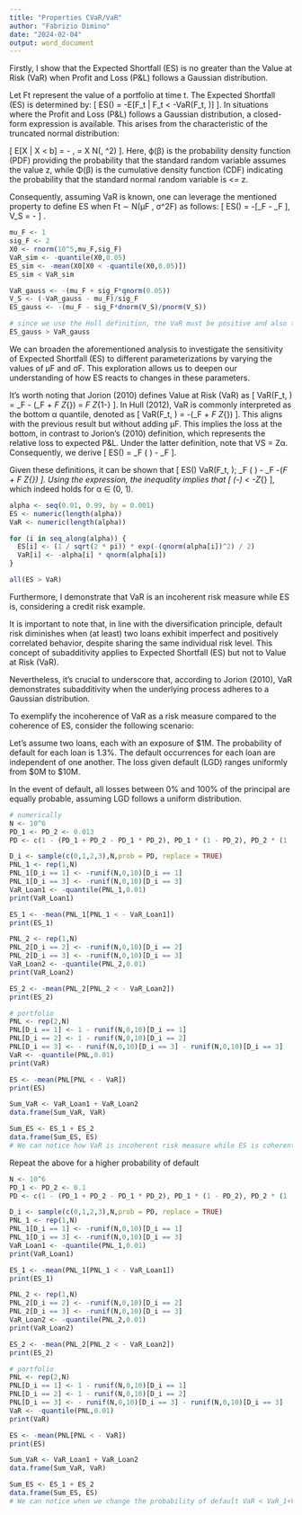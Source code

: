 ---
title: "Properties CVaR/VaR"
author: "Fabrizio Dimino"
date: "2024-02-04"
output: word_document
---
Firstly, I show that the Expected Shortfall (ES) is no greater than the Value at Risk (VaR) when Profit and Loss (P&L) follows a Gaussian distribution.

Let Ft represent the value of a portfolio at time t. The Expected Shortfall (ES) is determined by: 
\[
ES(\alpha) = -E[F_t | F_t < -VaR(F_t, \alpha)]
\]. In situations where the Profit and Loss (P&L) follows a Gaussian distribution, a closed-form expression is available. This arises from the characteristic of the truncated normal distribution:

\[
E[X | X < b] = \mu - \sigma \frac{\phi(\beta)}{\Phi(\beta)}, \text{ where } \beta = \frac{(b - \mu)}{\sigma} \text{ for } X \sim N(\mu, \sigma^2)
\]. Here, ϕ(β) is the probability density function (PDF) providing the probability that the standard random variable assumes the value z, while Φ(β) is the cumulative density function (CDF) indicating the probability that the standard normal random variable is <= z.

Consequently, assuming VaR is known, one can leverage the mentioned property to define ES when Ft ∼ N(µF , σ^2F) as follows: \[
ES(\alpha) = -[\mu_F - \sigma_F \frac{\phi(V_S)}{\Phi(V_S)}], \text{ where } V_S = -\frac{VaR(F_t, \alpha) - \mu_F}{\sigma_F}
\]
.

``` {r setup1}
mu_F <- 1
sig_F <- 2
X0 <- rnorm(10^5,mu_F,sig_F)
VaR_sim <- -quantile(X0,0.05)
ES_sim <- -mean(X0[X0 < -quantile(X0,0.05)])
ES_sim < VaR_sim

VaR_gauss <- -(mu_F + sig_F*qnorm(0.05))
V_S <- (-VaR_gauss - mu_F)/sig_F
ES_gauss <- -(mu_F - sig_F*dnorm(V_S)/pnorm(V_S))

# since we use the Hull definition, the VaR must be positive and also the ES, thus ES(positive) becomes greater than VaR(positive). 
ES_gauss > VaR_gauss
```
We can broaden the aforementioned analysis to investigate the sensitivity of Expected Shortfall (ES) to different parameterizations by varying the values of µF and σF. This exploration allows us to deepen our understanding of how ES reacts to changes in these parameters.

It's worth noting that Jorion (2010) defines Value at Risk (VaR) as \[
VaR(F_t, \alpha) = \mu_F - (\mu_F + \sigma_F Z_{\alpha}) = \sigma_F \cdot Z_{1-\alpha}
\]. In Hull (2012), VaR is commonly interpreted as the bottom α quantile, denoted as \[
VaR(F_t, \alpha) = -(\mu_F + \sigma_F \cdot Z_{\alpha})
\]. This aligns with the previous result but without adding µF. This implies the loss at the bottom, in contrast to Jorion's (2010) definition, which represents the relative loss to expected P&L. Under the latter definition, note that VS = Zα. Consequently, we derive \[
ES(\alpha) = \sigma_F \left( \frac{\phi(Z_{\alpha})}{\alpha} \right) - \mu_F
\].

Given these definitions, it can be shown that \[
ES(\alpha) \leq VaR(F_t, \alpha); \sigma_F \left( \frac{\phi(Z_{\alpha})}{\alpha} \right) - \mu_F \leq -(\mu_F + \sigma_F \cdot Z_{\alpha})
\]. Using the expression, the inequality implies that \[
\frac{1}{\sqrt{2\pi}} \exp\left(-\frac{(Z_{\alpha}^2)}{2}\right) < -\alpha \cdot Z_{\alpha}
\], which indeed holds for α ∈ (0, 1).

``` {r setup2}
alpha <- seq(0.01, 0.99, by = 0.001)
ES <- numeric(length(alpha))
VaR <- numeric(length(alpha))

for (i in seq_along(alpha)) {
  ES[i] <- (1 / sqrt(2 * pi)) * exp(-(qnorm(alpha[i])^2) / 2)
  VaR[i] <- -alpha[i] * qnorm(alpha[i])
}

all(ES > VaR)
```

Furthermore, I demonstrate that VaR is an incoherent risk measure while ES is, considering a credit risk example.

It is important to note that, in line with the diversification principle, default risk diminishes when (at least) two loans exhibit imperfect and positively correlated behavior, despite sharing the same individual risk level. This concept of subadditivity applies to Expected Shortfall (ES) but not to Value at Risk (VaR).

Nevertheless, it's crucial to underscore that, according to Jorion (2010), VaR demonstrates subadditivity when the underlying process adheres to a Gaussian distribution.

To exemplify the incoherence of VaR as a risk measure compared to the coherence of ES, consider the following scenario:

Let's assume two loans, each with an exposure of $1M.
The probability of default for each loan is 1.3%.
The default occurrences for each loan are independent of one another.
The loss given default (LGD) ranges uniformly from $0M to $10M.

In the event of default, all losses between 0% and 100% of the principal are equally probable, assuming LGD follows a uniform distribution.

``` {r setup3}
# numerically
N <- 10^6
PD_1 <- PD_2 <- 0.013
PD <- c(1 - (PD_1 + PD_2 - PD_1 * PD_2), PD_1 * (1 - PD_2), PD_2 * (1 - PD_1), PD_2 * PD_1)

D_i <- sample(c(0,1,2,3),N,prob = PD, replace = TRUE)
PNL_1 <- rep(1,N)
PNL_1[D_i == 1] <- -runif(N,0,10)[D_i == 1]
PNL_1[D_i == 3] <- -runif(N,0,10)[D_i == 3]
VaR_Loan1 <- -quantile(PNL_1,0.01)
print(VaR_Loan1)

ES_1 <- -mean(PNL_1[PNL_1 < - VaR_Loan1])
print(ES_1)

PNL_2 <- rep(1,N)
PNL_2[D_i == 2] <- -runif(N,0,10)[D_i == 2]
PNL_2[D_i == 3] <- -runif(N,0,10)[D_i == 3]
VaR_Loan2 <- -quantile(PNL_2,0.01)
print(VaR_Loan2)

ES_2 <- -mean(PNL_2[PNL_2 < - VaR_Loan2])
print(ES_2)

# portfolio
PNL <- rep(2,N)
PNL[D_i == 1] <- 1 - runif(N,0,10)[D_i == 1]
PNL[D_i == 2] <- 1 - runif(N,0,10)[D_i == 2]
PNL[D_i == 3] <- - runif(N,0,10)[D_i == 3] - runif(N,0,10)[D_i == 3]
VaR <- -quantile(PNL,0.01)
print(VaR)

ES <- -mean(PNL[PNL < - VaR])
print(ES)

Sum_VaR <- VaR_Loan1 + VaR_Loan2
data.frame(Sum_VaR, VaR)

Sum_ES <- ES_1 + ES_2
data.frame(Sum_ES, ES)
# We can notice how VaR is incoherent risk measure while ES is coherent
```

Repeat the above for a higher probability of default

``` {r setup4}
N <- 10^6
PD_1 <- PD_2 <- 0.1
PD <- c(1 - (PD_1 + PD_2 - PD_1 * PD_2), PD_1 * (1 - PD_2), PD_2 * (1 - PD_1), PD_2 * PD_1)

D_i <- sample(c(0,1,2,3),N,prob = PD, replace = TRUE)
PNL_1 <- rep(1,N)
PNL_1[D_i == 1] <- -runif(N,0,10)[D_i == 1]
PNL_1[D_i == 3] <- -runif(N,0,10)[D_i == 3]
VaR_Loan1 <- -quantile(PNL_1,0.01)
print(VaR_Loan1)

ES_1 <- -mean(PNL_1[PNL_1 < - VaR_Loan1])
print(ES_1)

PNL_2 <- rep(1,N)
PNL_2[D_i == 2] <- -runif(N,0,10)[D_i == 2]
PNL_2[D_i == 3] <- -runif(N,0,10)[D_i == 3]
VaR_Loan2 <- -quantile(PNL_2,0.01)
print(VaR_Loan2)

ES_2 <- -mean(PNL_2[PNL_2 < - VaR_Loan2])
print(ES_2)

# portfolio
PNL <- rep(2,N)
PNL[D_i == 1] <- 1 - runif(N,0,10)[D_i == 1]
PNL[D_i == 2] <- 1 - runif(N,0,10)[D_i == 2]
PNL[D_i == 3] <- - runif(N,0,10)[D_i == 3] - runif(N,0,10)[D_i == 3]
VaR <- -quantile(PNL,0.01)
print(VaR)

ES <- -mean(PNL[PNL < - VaR])
print(ES)

Sum_VaR <- VaR_Loan1 + VaR_Loan2
data.frame(Sum_VaR, VaR)

Sum_ES <- ES_1 + ES_2
data.frame(Sum_ES, ES)
# We can notice when we change the probability of default VaR < VaR_1+VaR_2
```